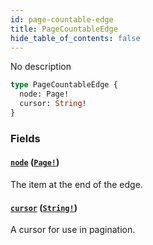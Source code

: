```yaml
---
id: page-countable-edge
title: PageCountableEdge
hide_table_of_contents: false
---
```


No description

```graphql
type PageCountableEdge {
  node: Page!
  cursor: String!
}
```

### Fields

#### [`node`](#) ([`Page!`](../../../developer/api-reference/objects/page))

The item at the end of the edge.

#### [`cursor`](#) ([`String!`](../../../developer/api-reference/scalars/string))

A cursor for use in pagination.

